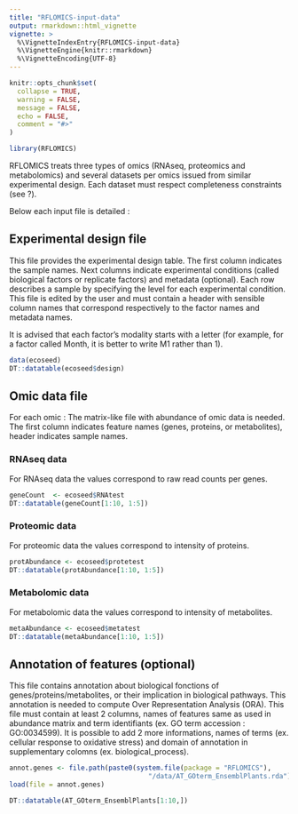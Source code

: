 ```yaml
---
title: "RFLOMICS-input-data"
output: rmarkdown::html_vignette
vignette: >
  %\VignetteIndexEntry{RFLOMICS-input-data}
  %\VignetteEngine{knitr::rmarkdown}
  %\VignetteEncoding{UTF-8}
---
```


```r
knitr::opts_chunk$set(
  collapse = TRUE,
  warning = FALSE,
  message = FALSE,
  echo = FALSE,
  comment = "#>"
)

```

```r
library(RFLOMICS)
```

RFLOMICS treats three types of omics (RNAseq, proteomics and metabolomics) and several datasets per omics issued from similar experimental design. Each dataset must respect completeness constraints (see ?).

Below each input file is detailed :

## Experimental design file
<!-- ce fichier contient le plan experimental (conditions) plus des metadata par echantillons -->

This file provides the experimental design table. The first column indicates the sample names. Next columns indicate experimental conditions (called biological factors or replicate factors) and metadata (optional). Each row describes a sample by specifying the level for each experimental condition.
This file is edited by the user and must contain a header with sensible column names that correspond respectively to the factor names and metadata names.

It is advised that each factor's modality starts with a letter (for example, for a factor called Month, it is better to write M1 rather than 1).

```r
data(ecoseed)
DT::datatable(ecoseed$design)
```

## Omic data file

For each omic : 
The matrix-like file with abundance of omic data is needed. The first column indicates feature names (genes, proteins, or metabolites), header indicates sample names.

### **RNAseq data**

<!-- les comptage de reads sont obtenu après une analyse bioinfo (mapping sur le genome de ref et comptage des reads qui couvrent chaque gene) -->

For RNAseq data the values correspond to raw read counts per genes.

```r
geneCount  <- ecoseed$RNAtest
DT::datatable(geneCount[1:10, 1:5])
```


### **Proteomic data**

For proteomic data the values correspond to intensity of proteins.


```r
protAbundance <- ecoseed$protetest
DT::datatable(protAbundance[1:10, 1:5])
```


### **Metabolomic data**

For metabolomic data the values correspond to intensity of metabolites.

```r
metaAbundance <- ecoseed$metatest
DT::datatable(metaAbundance[1:10, 1:5])
```

## Annotation of features (optional)

This file contains annotation about biological fonctions of genes/proteins/metabolites, or their implication in biological pathways. This annotation is needed to compute Over Representation Analysis (ORA). This file must contain at least 2 columns, names of features same as used in abundance matrix and term identifiants (ex. GO term accession : GO:0034599). It is possible to add 2 more informations, names of terms (ex. cellular response to oxidative stress) and domain of annotation in supplementary colomns (ex. biological_process).

```r
annot.genes <- file.path(paste0(system.file(package = "RFLOMICS"),
                                   "/data/AT_GOterm_EnsemblPlants.rda"))
load(file = annot.genes)

DT::datatable(AT_GOterm_EnsemblPlants[1:10,])
```

